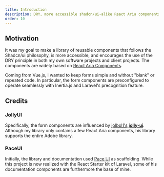 ```yaml
---
title: Introduction
description: DRY, more accessible shadcn/ui-alike React Aria components, optimized for Inertia.js with Laravel's Precognition feature build in.
order: 10
---
```

## Motivation
It was my goal to make a library of reusable components that follows the Shadcn/ui philosophy, is more accessible, and
encourages the use of the DRY principle in both my own software projects and client projects. The components are widely
based on [React Aria Components](https://react-spectrum.adobe.com/react-aria/components.html).

Coming from Vue.js, I wanted to keep forms simple and without "blank" or repeated code. In
particular, the form components are preconfigured to operate seamlessly with Inertia.js and Laravel's precognition
feature.

## Credits

### JollyUI
Specifically, the form components are influenced by [jolbol1's](https://github.com/jolbol1) **[jolly-ui](https://www.jollyui.dev/)**. Although my library only contains a few React Aria components, his library supports the entire Adobe library.

### PaceUI
Initially, the library and documentation used [Pace UI](https://www.paceui.com/) as scaffolding. While this project is now realized with the React Starter kit of Laravel, some of his documentation components are furthermore the base of mine.

